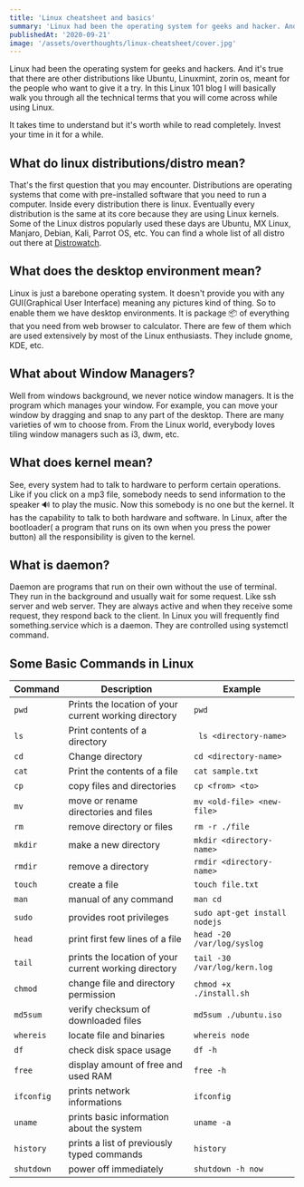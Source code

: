 ---
title: 'Linux cheatsheet and basics'
summary: 'Linux had been the operating system for geeks and hacker. And it is true that there are other distribution like Ubuntu, Linuxmint, zorin os, meant for the people who want to give it a try.'
publishedAt: '2020-09-21'
image: '/assets/overthoughts/linux-cheatsheet/cover.jpg'
---

Linux had been the operating system for geeks and hackers. And it's true that there are other distributions like Ubuntu, Linuxmint, zorin os, meant for the people who want to give it a try. In this Linux 101 blog I will basically walk you through all the technical terms that you will come across while using Linux.

It takes time to understand but it's worth while to read completely. Invest your time in it for a while.

## What do linux distributions/distro mean?

That's the first question that you may encounter. Distributions are operating systems that come with pre-installed software that you need to run a computer. Inside every distribution there is linux. Eventually every distribution is the same at its core because they are using Linux kernels. Some of the Linux distros popularly used these days are Ubuntu, MX Linux, Manjaro, Debian, Kali, Parrot OS, etc. You can find a whole list of all distro out there at [Distrowatch](https://distrowatch.com).

## What does the desktop environment mean?

Linux is just a barebone operating system. It doesn't provide you with any GUI(Graphical User Interface) meaning any pictures kind of thing. So to enable them we have desktop environments. It is package 📦 of everything that you need from web browser to calculator. There are few of them which are used extensively by most of the Linux enthusiasts. They include gnome, KDE, etc.

## What about Window Managers?

Well from windows background, we never notice window managers. It is the program which manages your window. For example, you can move your window by dragging and snap to any part of the desktop. There are many varieties of wm to choose from. From the Linux world, everybody loves tiling window managers such as i3, dwm, etc.

## What does kernel mean?

See, every system had to talk to hardware to perform certain operations. Like if you click on a mp3 file, somebody needs to send information to the speaker 🔊 to play the music. Now this somebody is no one but the kernel. It has the capability to talk to both hardware and software. In Linux, after the bootloader( a program that runs on its own when you press the power button) all the responsibility is given to the kernel.

## What is daemon?

Daemon are programs that run on their own without the use of terminal. They run in the background and usually wait for some request. Like ssh server and web server. They are always active and when they receive some request, they respond back to the client. In Linux you will frequently find something.service which is a daemon. They are controlled using systemctl command.

## Some Basic Commands in Linux

<div>

| Command     | Description                                           | Example                       |
| ----------- | ----------------------------------------------------- | ----------------------------- |
| `pwd`       | Prints the location of your current working directory | `pwd`                         |
| `ls`        | Print contents of a directory                         | ` ls <directory-name>`        |
| `cd`        | Change directory                                      | `cd <directory-name> `        |
| `cat`       | Print the contents of a file                          | `cat sample.txt `             |
| `cp`        | copy files and directories                            | `cp <from> <to>`              |
| `mv `       | move or rename directories and files                  | `mv <old-file> <new-file>`    |
| `rm `       | remove directory or files                             | `rm -r ./file`                |
| `mkdir `    | make a new directory                                  | `mkdir <directory-name>`      |
| `rmdir`     | remove a directory                                    | `rmdir <directory-name>`      |
| `touch`     | create a file                                         | `touch file.txt`              |
| `man`       | manual of any command                                 | `man cd`                      |
| `sudo`      | provides root privileges                              | `sudo apt-get install nodejs` |
| `head`      | print first few lines of a file                       | `head -20 /var/log/syslog`    |
| `tail`      | prints the location of your current working directory | `tail -30 /var/log/kern.log`  |
| `chmod `    | change file and directory permission                  | `chmod +x ./install.sh`       |
| `md5sum`    | verify checksum of downloaded files                   | `md5sum ./ubuntu.iso`         |
| `whereis`   | locate file and binaries                              | `whereis node`                |
| `df`        | check disk space usage                                | `df -h`                       |
| `free`      | display amount of free and used RAM                   | `free -h`                     |
| `ifconfig ` | prints network informations                           | `ifconfig`                    |
| `uname`     | prints basic information about the system             | `uname -a`                    |
| `history`   | prints a list of previously typed commands            | `history`                     |
| `shutdown`  | power off immediately                                 | `shutdown -h now`             |

</div>
